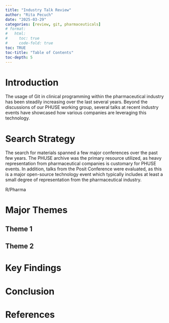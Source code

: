 ```yaml
---
title: "Industry Talk Review"
author: "Rita Pecuch"
date: "2025-03-29"
categories: [review, git, pharmaceuticals]
# format:
#   html:
#     toc: true
#     code-fold: true
toc: TRUE
toc-title: "Table of Contents"
toc-depth: 5
---
```


# Introduction

The usage of Git in clinical programming within the pharmaceutical industry has been steadily increasing over the last several years. Beyond the discussions of our PHUSE working group, several talks at recent industry events have showcased how various companies are leveraging this technology.

# Search Strategy

The search for materials spanned a few major conferences over the past few years. The PHUSE archive was the primary resource utilized, as heavy representation from pharmaceutical companies is customary for PHUSE events. In addition, talks from the Posit Conference were evaluated, as this is a major open-source technology event which typically includes at least a small degree of representation from the pharmaceutical industry. 

R/Pharma

# Major Themes

## Theme 1

## Theme 2

# Key Findings

# Conclusion

# References


